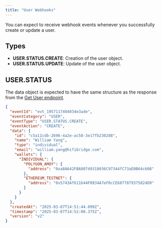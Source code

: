 ```yaml
---
title: "User Webhooks"
---
```


You can expect to receive webhook events whenever you successfully create or update a user.

## Types

- **USER.STATUS.CREATE**: Creation of the user object.
- **USER.STATUS.UPDATE**: Update of the user object.

## USER.STATUS

The data object is expected to have the same structure as the response from the [Get User endpoint](/api-reference/user/retrieve-a-user).

```json
{
  "eventId": "evt_1957117404034e3ade",
  "eventCategory": "USER",
  "eventType": "USER.STATUS.CREATE",
  "eventAction": "CREATE",
  "data": {
    "id": "c5a11cdb-2696-4a2e-ac58-3e17fb230288",
    "name": "William Yang",
    "type": "individual",
    "email": "william.yang@hifibridge.com",
    "wallets": {
      "INDIVIDUAL": {
        "POLYGON_AMOY": {
          "address": "0xa8A642FBA80749318036C97344fC73aE0B64c608"
        },
        "ETHEREUM_TESTNET": {
          "address": "0x5743Af611b44F0934A7eF0cCE6877879375824D9"
        }
      }
    }
  },
  "createdAt": "2025-03-07T14:51:44.099Z",
  "timestamp": "2025-03-07T14:52:00.375Z",
  "version": "v2"
}
```
